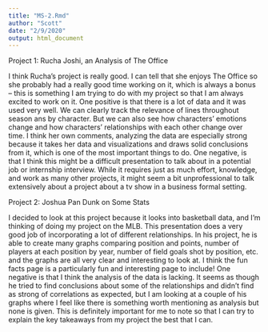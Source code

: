 ```yaml
---
title: "MS-2.Rmd"
author: "Scott"
date: "2/9/2020"
output: html_document
---
```


Project 1: Rucha Joshi, an Analysis of The Office

I think Rucha's project is really good. I can tell that she enjoys The Office so she probably had a really good time working on it, which is always a bonus -- this is something I am trying to do with my project so that I am always excited to work on it. One positive is that there is a lot of data and it was used very well. We can clearly track the relevance of lines throughout season ans by character. But we can also see how characters' emotions change and how characters' relationships with each other change over time. I think her own comments, analyzing the data are especially strong because it takes her data and visualizations and draws solid conclusions from it, which is one of the most important things to do. One negative, is that I think this might be a difficult presentation to talk about in a potential job or internship interview. While it requires just as much effort, knowledge, and work as many other projects, it might seem a bit unprofessional to talk extensively about a project about a tv show in a business formal setting. 

Project 2: Joshua Pan Dunk on Some Stats

I decided to look at this project because it looks into basketball data, and I'm thinking of doing my project on the MLB. This presentation does a very good job of incorporating a lot of different relationships. In his project, he is able to create many graphs comparing position and points, number of players at each position by year, number of field goals shot by position, etc. and the graphs are all very clear and interesting to look at. I think the fun facts page is a particularly fun and interesting page to include! One negative is that I think the analysis of the data is lacking. It seems as though he tried to find conclusions about some of the relationships and didn't find as strong of correlations as expected, but I am looking at a couple of his graphs where I feel like there is something worth mentioning as analysis but none is given. This is definitely important for me to note so that I can try to explain the key takeaways from my project the best that I can. 

